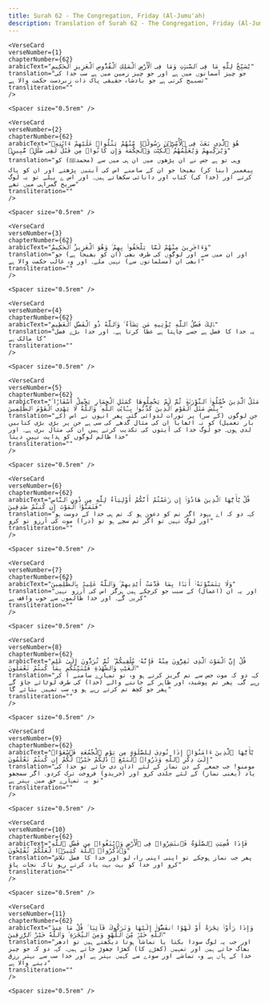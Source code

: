 ```yaml
---
title: Surah 62 - The Congregation, Friday (Al-Jumu'ah)  
description: Translation of Surah 62 - The Congregation, Friday (Al-Jumu'ah) in Urdu
---
```







    <VerseCard 
    verseNumber={1}
    chapterNumber={62}
    arabicText="يُسَبِّحُ لِلَّهِ مَا فِى ٱلسَّمَٰوَٰتِ وَمَا فِى ٱلْأَرْضِ ٱلْمَلِكِ ٱلْقُدُّوسِ ٱلْعَزِيزِ ٱلْحَكِيمِ"
    translation="جو چیز آسمانوں میں ہے اور جو چیز زمین میں ہے سب خدا کی تسبیح کرتی ہے جو بادشاہ حقیقی پاک ذات زبردست حکمت والا ہے"
    transliteration=""
    />

    <Spacer size="0.5rem" />
                
    <VerseCard 
    verseNumber={2}
    chapterNumber={62}
    arabicText="هُوَ ٱلَّذِى بَعَثَ فِى ٱلْأُمِّيِّۦنَ رَسُولًۭا مِّنْهُمْ يَتْلُوا۟ عَلَيْهِمْ ءَايَٰتِهِۦ وَيُزَكِّيهِمْ وَيُعَلِّمُهُمُ ٱلْكِتَٰبَ وَٱلْحِكْمَةَ وَإِن كَانُوا۟ مِن قَبْلُ لَفِى ضَلَٰلٍۢ مُّبِينٍۢ"
    translation="وہی تو ہے جس نے ان پڑھوں میں ان ہی میں سے (محمدﷺ) کو پیغمبر (بنا کر) بھیجا جو ان کے سامنے اس کی آیتیں پڑھتے اور ان کو پاک کرتے اور (خدا کی) کتاب اور دانائی سکھاتے ہیں۔ اور اس ے پہلے تو یہ لوگ صریح گمراہی میں تھے"
    transliteration=""
    />

    <Spacer size="0.5rem" />
                
    <VerseCard 
    verseNumber={3}
    chapterNumber={62}
    arabicText="وَءَاخَرِينَ مِنْهُمْ لَمَّا يَلْحَقُوا۟ بِهِمْ ۚ وَهُوَ ٱلْعَزِيزُ ٱلْحَكِيمُ"
    translation="اور ان میں سے اور لوگوں کی طرف بھی (ان کو بھیجا ہے) جو ابھی ان (مسلمانوں سے) نہیں ملے۔ اور وہ غالب حکمت والا ہے"
    transliteration=""
    />

    <Spacer size="0.5rem" />
                
    <VerseCard 
    verseNumber={4}
    chapterNumber={62}
    arabicText="ذَٰلِكَ فَضْلُ ٱللَّهِ يُؤْتِيهِ مَن يَشَآءُ ۚ وَٱللَّهُ ذُو ٱلْفَضْلِ ٱلْعَظِيمِ"
    translation="یہ خدا کا فضل ہے جسے چاہتا ہے عطا کرتا ہے۔ اور خدا بڑے فضل کا مالک ہے"
    transliteration=""
    />

    <Spacer size="0.5rem" />
                
    <VerseCard 
    verseNumber={5}
    chapterNumber={62}
    arabicText="مَثَلُ ٱلَّذِينَ حُمِّلُوا۟ ٱلتَّوْرَىٰةَ ثُمَّ لَمْ يَحْمِلُوهَا كَمَثَلِ ٱلْحِمَارِ يَحْمِلُ أَسْفَارًۢا ۚ بِئْسَ مَثَلُ ٱلْقَوْمِ ٱلَّذِينَ كَذَّبُوا۟ بِـَٔايَٰتِ ٱللَّهِ ۚ وَٱللَّهُ لَا يَهْدِى ٱلْقَوْمَ ٱلظَّٰلِمِينَ"
    translation="جن لوگوں (کے سر) پر تورات لدوائی گئی پھر انہوں نے اس (کے بار تعمیل) کو نہ اٹھایا ان کی مثال گدھے کی سی ہے جن پر بڑی بڑی کتابیں لدی ہوں۔ جو لوگ خدا کی آیتوں کی تکذیب کرتے ہیں ان کی مثال بری ہے۔ اور خدا ظالم لوگوں کو ہدایت نہیں دیتا"
    transliteration=""
    />

    <Spacer size="0.5rem" />
                
    <VerseCard 
    verseNumber={6}
    chapterNumber={62}
    arabicText="قُلْ يَٰٓأَيُّهَا ٱلَّذِينَ هَادُوٓا۟ إِن زَعَمْتُمْ أَنَّكُمْ أَوْلِيَآءُ لِلَّهِ مِن دُونِ ٱلنَّاسِ فَتَمَنَّوُا۟ ٱلْمَوْتَ إِن كُنتُمْ صَٰدِقِينَ"
    translation="کہہ دو کہ اے یہود اگر تم کو دعویٰ ہو کہ تم ہی خدا کے دوست ہو اور لوگ نہیں تو اگر تم سچے ہو تو (ذرا) موت کی آرزو تو کرو"
    transliteration=""
    />

    <Spacer size="0.5rem" />
                
    <VerseCard 
    verseNumber={7}
    chapterNumber={62}
    arabicText="وَلَا يَتَمَنَّوْنَهُۥٓ أَبَدًۢا بِمَا قَدَّمَتْ أَيْدِيهِمْ ۚ وَٱللَّهُ عَلِيمٌۢ بِٱلظَّٰلِمِينَ"
    translation="اور یہ ان (اعمال) کے سبب جو کرچکے ہیں ہرگز اس کی آرزو نہیں کریں گے۔ اور خدا ظالموں سے خوب واقف ہے"
    transliteration=""
    />

    <Spacer size="0.5rem" />
                
    <VerseCard 
    verseNumber={8}
    chapterNumber={62}
    arabicText="قُلْ إِنَّ ٱلْمَوْتَ ٱلَّذِى تَفِرُّونَ مِنْهُ فَإِنَّهُۥ مُلَٰقِيكُمْ ۖ ثُمَّ تُرَدُّونَ إِلَىٰ عَٰلِمِ ٱلْغَيْبِ وَٱلشَّهَٰدَةِ فَيُنَبِّئُكُم بِمَا كُنتُمْ تَعْمَلُونَ"
    translation="کہہ دو کہ موت جس سے تم گریز کرتے ہو وہ تو تمہارے سامنے آ کر رہے گی۔ پھر تم پوشیدہ اور ظاہر کے جاننے والے (خدا) کی طرف لوٹائے جاؤ گے پھر جو کچھ تم کرتے رہے ہو وہ سب تمہیں بتائے گا"
    transliteration=""
    />

    <Spacer size="0.5rem" />
                
    <VerseCard 
    verseNumber={9}
    chapterNumber={62}
    arabicText="يَٰٓأَيُّهَا ٱلَّذِينَ ءَامَنُوٓا۟ إِذَا نُودِىَ لِلصَّلَوٰةِ مِن يَوْمِ ٱلْجُمُعَةِ فَٱسْعَوْا۟ إِلَىٰ ذِكْرِ ٱللَّهِ وَذَرُوا۟ ٱلْبَيْعَ ۚ ذَٰلِكُمْ خَيْرٌۭ لَّكُمْ إِن كُنتُمْ تَعْلَمُونَ"
    translation="مومنو! جب جمعے کے دن نماز کے لئے اذان دی جائے تو خدا کی یاد (یعنی نماز) کے لئے جلدی کرو اور (خریدو) فروخت ترک کردو۔ اگر سمجھو تو یہ تمہارے حق میں بہتر ہے"
    transliteration=""
    />

    <Spacer size="0.5rem" />
                
    <VerseCard 
    verseNumber={10}
    chapterNumber={62}
    arabicText="فَإِذَا قُضِيَتِ ٱلصَّلَوٰةُ فَٱنتَشِرُوا۟ فِى ٱلْأَرْضِ وَٱبْتَغُوا۟ مِن فَضْلِ ٱللَّهِ وَٱذْكُرُوا۟ ٱللَّهَ كَثِيرًۭا لَّعَلَّكُمْ تُفْلِحُونَ"
    translation="پھر جب نماز ہوچکے تو اپنی اپنی راہ لو اور خدا کا فضل تلاش کرو اور خدا کو بہت بہت یاد کرتے رہو تاکہ نجات پاؤ"
    transliteration=""
    />

    <Spacer size="0.5rem" />
                
    <VerseCard 
    verseNumber={11}
    chapterNumber={62}
    arabicText="وَإِذَا رَأَوْا۟ تِجَٰرَةً أَوْ لَهْوًا ٱنفَضُّوٓا۟ إِلَيْهَا وَتَرَكُوكَ قَآئِمًۭا ۚ قُلْ مَا عِندَ ٱللَّهِ خَيْرٌۭ مِّنَ ٱللَّهْوِ وَمِنَ ٱلتِّجَٰرَةِ ۚ وَٱللَّهُ خَيْرُ ٱلرَّٰزِقِينَ"
    translation="اور جب یہ لوگ سودا بکتا یا تماشا ہوتا دیکھتے ہیں تو ادھر بھاگ جاتے ہیں اور تمہیں (کھڑے کا) کھڑا چھوڑ جاتے ہیں۔ کہہ دو کہ جو چیز خدا کے ہاں ہے وہ تماشے اور سودے سے کہیں بہتر ہے اور خدا سب سے بہتر رزق دینے والا ہے"
    transliteration=""
    />

    <Spacer size="0.5rem" />
                